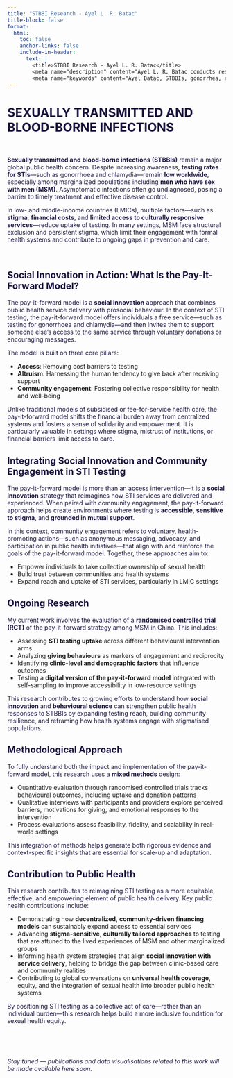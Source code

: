 ```yaml
---
title: "STBBI Research - Ayel L. R. Batac"
title-block: false
format:
  html:
    toc: false
    anchor-links: false
    include-in-header:
      text: |
        <title>STBBI Research - Ayel L. R. Batac</title>
        <meta name="description" content="Ayel L. R. Batac conducts research on sexually transmitted and blood-borne infections (STBBIs), including gonorrhea and chlamydia, with a focus on public health, surveillance, and knowledge translation in global contexts such as China." />
        <meta name="keywords" content="Ayel Batac, STBBIs, gonorrhea, chlamydia, HIV, syphilis, China, MSM, sex, men, stigma, LMICs, global health, public health, RCT, trial, Joe Tucker, SESH Global" />
---
```


# SEXUALLY TRANSMITTED AND BLOOD-BORNE INFECTIONS

$~$

**Sexually transmitted and blood-borne infections (STBBIs)** remain a major global public health concern. Despite increasing awareness, **testing rates for STIs**—such as gonorrhoea and chlamydia—remain **low worldwide**, especially among marginalized populations including **men who have sex with men (MSM)**. Asymptomatic infections often go undiagnosed, posing a barrier to timely treatment and effective disease control.

In low- and middle-income countries (LMICs), multiple factors—such as **stigma**, **financial costs**, and **limited access to culturally responsive services**—reduce uptake of testing. In many settings, MSM face structural exclusion and persistent stigma, which limit their engagement with formal health systems and contribute to ongoing gaps in prevention and care.

$~$

## Social Innovation in Action: What Is the Pay-It-Forward Model?

The pay-it-forward model is a **social innovation** approach that combines public health service delivery with prosocial behaviour. In the context of STI testing, the pay-it-forward model offers individuals a free service—such as testing for gonorrhoea and chlamydia—and then invites them to support someone else’s access to the same service through voluntary donations or encouraging messages.

The model is built on three core pillars:

- **Access**: Removing cost barriers to testing  
- **Altruism**: Harnessing the human tendency to give back after receiving support  
- **Community engagement**: Fostering collective responsibility for health and well-being  

Unlike traditional models of subsidised or fee-for-service health care, the pay-it-forward model shifts the financial burden away from centralized systems and fosters a sense of solidarity and empowerment. It is particularly valuable in settings where stigma, mistrust of institutions, or financial barriers limit access to care.

## Integrating Social Innovation and Community Engagement in STI Testing

The pay-it-forward model is more than an access intervention—it is a **social innovation** strategy that reimagines how STI services are delivered and experienced. When paired with community engagement, the pay-it-forward approach helps create environments where testing is **accessible**, **sensitive to stigma**, and **grounded in mutual support**.

In this context, community engagement refers to voluntary, health-promoting actions—such as anonymous messaging, advocacy, and participation in public health initiatives—that align with and reinforce the goals of the pay-it-forward model. Together, these approaches aim to:

- Empower individuals to take collective ownership of sexual health  
- Build trust between communities and health systems  
- Expand reach and uptake of STI services, particularly in LMIC settings  

## Ongoing Research

My current work involves the evaluation of a **randomised controlled trial (RCT)** of the pay-it-forward strategy among MSM in China. This includes:

- Assessing **STI testing uptake** across different behavioural intervention arms  
- Analyzing **giving behaviours** as markers of engagement and reciprocity  
- Identifying **clinic-level and demographic factors** that influence outcomes  
- Testing a **digital version of the pay-it-forward model** integrated with self-sampling to improve accessibility in low-resource settings  

This research contributes to growing efforts to understand how **social innovation** and **behavioural science** can strengthen public health responses to STBBIs by expanding testing reach, building community resilience, and reframing how health systems engage with stigmatised populations.

## Methodological Approach

To fully understand both the impact and implementation of the pay-it-forward model, this research uses a **mixed methods** design:

- Quantitative evaluation through randomised controlled trials tracks behavioural outcomes, including uptake and donation patterns  
- Qualitative interviews with participants and providers explore perceived barriers, motivations for giving, and emotional responses to the intervention  
- Process evaluations assess feasibility, fidelity, and scalability in real-world settings  

This integration of methods helps generate both rigorous evidence and context-specific insights that are essential for scale-up and adaptation.

## Contribution to Public Health

This research contributes to reimagining STI testing as a more equitable, effective, and empowering element of public health delivery. Key public health contributions include:

- Demonstrating how **decentralized**, **community-driven financing models** can sustainably expand access to essential services  
- Advancing **stigma-sensitive**, **culturally tailored approaches** to testing that are attuned to the lived experiences of MSM and other marginalized groups  
- Informing health system strategies that align **social innovation with service delivery**, helping to bridge the gap between clinic-based care and community realities  
- Contributing to global conversations on **universal health coverage**, equity, and the integration of sexual health into broader public health systems  

By positioning STI testing as a collective act of care—rather than an individual burden—this research helps build a more inclusive foundation for sexual health equity.

$~$

$~$

*Stay tuned — publications and data visualisations related to this work will be made available here soon.*

<style>
  h1, h2, h3, p {
    color: #1B153E;
  }
</style>
